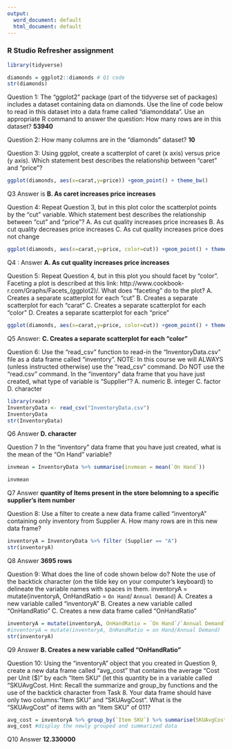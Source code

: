 ```yaml
---
output:
  word_document: default
  html_document: default
---
```

### R Studio Refresher assignment

```r
library(tidyverse)

diamonds = ggplot2::diamonds # Q1 code
str(diamonds)

```

Question 1: The “ggplot2” package (part of the tidyverse set of packages) includes a dataset containing
data on diamonds. Use the line of code below to read in this dataset into a data frame called “diamonddata”.
Use an appropriate R command to answer the question: 
How many rows are in this dataset? **53940**

Question 2: How many columns are in the “diamonds” dataset? **10**

Question 3: Using ggplot, create a scatterplot of caret (x axis) versus price (y axis). Which statement best
describes the relationship between “caret” and “price”?



```r
ggplot(diamonds, aes(x=carat,y=price)) +geom_point() + theme_bw()
```

Q3 Answer is **B. As caret increases price increases**

Question 4: Repeat Question 3, but in this plot color the scatterplot points by the “cut” variable. Which
statement best describes the relationship between “cut” and “price”?
A. As cut quality increases price increases
B. As cut quality decreases price increases
C. As cut quality increases price does not change

```r

ggplot(diamonds, aes(x=carat,y=price, color=cut)) +geom_point() + theme_bw()

```
Q4 : Answer **A. As cut quality increases price increases**



Question 5: Repeat Question 4, but in this plot you should facet by “color”. Faceting a plot is described at
this link: http://www.cookbook-r.com/Graphs/Facets_(ggplot2)/.
What does “faceting” do to the plot?
A. Creates a separate scatterplot for each “cut”
B. Creates a separate scatterplot for each “carat”
C. Creates a separate scatterplot for each “color”
D. Creates a separate scatterplot for each “price”


```r

ggplot(diamonds, aes(x=carat,y=price, color=cut)) +geom_point() + theme_bw() + facet_grid(color ~ .)

```
Q5 Answer: **C. Creates a separate scatterplot for each “color”**



Question 6: Use the “read_csv” function to read-in the “InventoryData.csv” file as a data frame called
“inventory”. NOTE: In this course we will ALWAYS (unless instructed otherwise) use the “read_csv” command.
Do NOT use the “read.csv” command.
In the “inventory” data frame that you have just created, what type of variable is “Supplier”?
A. numeric
B. integer
C. factor
D. character

```r
library(readr)
InventoryData <- read_csv("InventoryData.csv")
InventoryData
str(InventoryData)
```
Q6 Answer **D. character**

Question 7 In the “inventory” data frame that you have just created, what is the mean of the “On Hand”
variable?

```r
invmean = InventoryData %>% summarise(invmean = mean(`On Hand`))

invmean


```


Q7 Answer **quantity of Items present in the store belomning to a specific supplier's item number** 


Question 8: Use a filter to create a new data frame called “inventoryA” containing only inventory from
Supplier A. How many rows are in this new data frame?


```r

inventoryA = InventoryData %>% filter (Supplier == "A")
str(inventoryA)
```

Q8 Answer **3695 rows**

Question 9: What does the line of code shown below do? Note the use of the backtick character (on the
tilde key on your computer’s keyboard) to delineate the variable names with spaces in them.
inventoryA = mutate(inventoryA, OnHandRatio = `On Hand`/ `Annual Demand`)
A. Creates a new variable called “inventoryA”
B. Creates a new variable called “OnHandRatio”
C. Creates a new data frame called “OnHandRatio”

```r
inventoryA = mutate(inventoryA, OnHandRatio = `On Hand`/`Annual Demand`)
#inventoryA = mutate(inventoryA, OnHandRatio = on Hand/Annual Demand)
str(inventoryA)
```
Q9 Answer **B. Creates a new variable called “OnHandRatio”**

Question 10: Using the “inventoryA” object that you created in Question 9, create a new data frame called
“avg_cost” that contains the average “Cost per Unit ($)” by each “Item SKU” (let this quantity be in a
variable called “SKUAvgCost. Hint: Recall the summarize and group_by functions and the use of the backtick
character from Task 8. Your data frame should have only two columns:”Item SKU” and “SKUAvgCost”.
What is the “SKUAvgCost” of items with an “Item SKU” of 011?


```r

avg_cost = inventoryA %>% group_by(`Item SKU`) %>% summarise(SKUAvgCost = mean(`Cost per Unit ($)`))
avg_cost #display the newly grouped and summarized data

```

Q10 Answer **12.330000**


